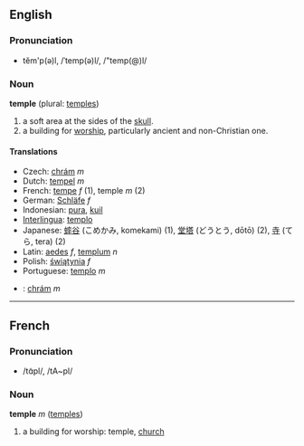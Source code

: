 ==English==
===Pronunciation===
*tĕm'p(ə)l, /ˈtemp(ə)l/, /"temp(@)l/

===Noun===
'''temple''' (plural: [[temples]])

# a soft area at the sides of the [[skull]].
# a building for [[worship]], particularly ancient and non-Christian one.

====Translations====
*Czech: [[chrám]] ''m''
*Dutch: [[tempel]] ''m''
*French: [[tempe]] ''f'' (1), temple ''m'' (2)
*German: [[Schläfe]] ''f''
*Indonesian: [[pura]], [[kuil]]
*[[Interlingua]]: [[templo]]
*Japanese: [[蟀谷]] (こめかみ, komekami) (1), [[堂塔]] (どうとう, dōtō) (2), [[寺]] (てら, tera) (2)
*Latin: [[aedes]] ''f'', [[templum]] ''n''
*Polish: [[świątynia]] ''f''
*Portuguese: [[templo]] ''m''
*{{sk}}: [[chrám#Slovak|chrám]] ''m''

----

==French==
===Pronunciation===
*/tɑ̃pl/, /tA~pl/

===Noun===
'''temple''' ''m'' ([[temples]])

# a building for worship: temple, [[church]]